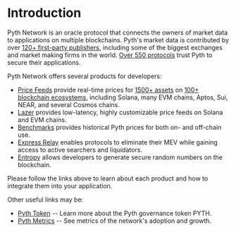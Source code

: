 # Introduction

Pyth Network is an oracle protocol that connects the owners of market data to applications on multiple blockchains.
Pyth's market data is contributed by over [120+ first-party publishers](https://insights.pyth.network/publishers?utm_source=docs), including some of the biggest exchanges and market making firms in the world.
[Over 550 protocols](https://defillama.com/oracles/Pyth) trust Pyth to secure their applications.

Pyth Network offers several products for developers:

- [Price Feeds](../price-feeds) provide real-time prices for [1500+ assets](https://insights.pyth.network/price-feeds?utm_source=docs) on [100+ blockchain ecosystems](../price-feeds/contract-addresses), including Solana, many EVM chains,
  Aptos, Sui, NEAR, and several Cosmos chains.
- [Lazer](../lazer) provides low-latency, highly customizable price feeds on Solana and EVM chains.
- [Benchmarks](../benchmarks) provides historical Pyth prices for both on- and off-chain use.
- [Express Relay](../express-relay/) enables protocols to eliminate their MEV while gaining access to active searchers and liquidators.
- [Entropy](../entropy) allows developers to generate secure random numbers on the blockchain.

Please follow the links above to learn about each product and how to integrate them into your application.

Other useful links may be:

- [Pyth Token](home/pyth-token) -- Learn more about the Pyth governance token PYTH.
- [Pyth Metrics](home/metrics) -- See metrics of the network's adoption and growth.
